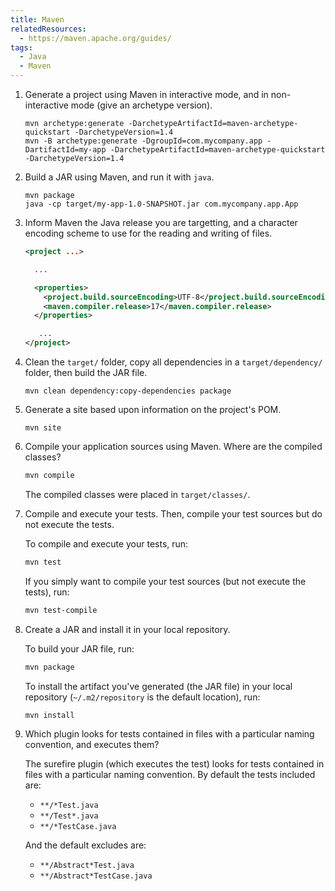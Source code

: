```yaml
---
title: Maven
relatedResources:
  - https://maven.apache.org/guides/
tags:
  - Java
  - Maven
---
```


1. Generate a project using Maven in interactive mode, and in non-interactive
   mode (give an archetype version).

   <Solution>

   ```shell
   mvn archetype:generate -DarchetypeArtifactId=maven-archetype-quickstart -DarchetypeVersion=1.4
   mvn -B archetype:generate -DgroupId=com.mycompany.app -DartifactId=my-app -DarchetypeArtifactId=maven-archetype-quickstart -DarchetypeVersion=1.4
   ```

   </Solution>

2. Build a JAR using Maven, and run it with `java`.

   <Solution>

   ```shell
   mvn package
   java -cp target/my-app-1.0-SNAPSHOT.jar com.mycompany.app.App
   ```

   </Solution>

3. Inform Maven the Java release you are targetting, and a character encoding
   scheme to use for the reading and writing of files.

   <Solution>

   ```xml fp=pom.xml hl=6..7
   <project ...>

     ...

     <properties>
       <project.build.sourceEncoding>UTF-8</project.build.sourceEncoding>
       <maven.compiler.release>17</maven.compiler.release>
     </properties>

      ...
   </project>
   ```

   </Solution>

4. Clean the `target/` folder, copy all dependencies in a `target/dependency/`
   folder, then build the JAR file.

   <Solution>

   ```shell
   mvn clean dependency:copy-dependencies package
   ```

   </Solution>

5. Generate a site based upon information on the project's POM.

   <Solution>

   ```shell
   mvn site
   ```

   </Solution>

6. Compile your application sources using Maven. Where are the compiled classes?

   <Solution>

   ```sh
   mvn compile
   ```

   The compiled classes were placed in `target/classes/`.

   </Solution>

7. Compile and execute your tests. Then, compile your test sources but do not
   execute the tests.

   <Solution>

   To compile and execute your tests, run:

   ```sh
   mvn test
   ```

   If you simply want to compile your test sources (but not execute the tests),
   run:

   ```sh
   mvn test-compile
   ```

   </Solution>

8. Create a JAR and install it in your local repository.

   <Solution>

   To build your JAR file, run:

   ```sh
   mvn package
   ```

   To install the artifact you've generated (the JAR file) in your local
   repository (`~/.m2/repository` is the default location), run:

   ```sh
   mvn install
   ```

   </Solution>

9. Which plugin looks for tests contained in files with a particular naming
   convention, and executes them?

   <Solution>

   The surefire plugin (which executes the test) looks for tests contained in
   files with a particular naming convention. By default the tests included are:

   - `**/*Test.java`
   - `**/Test*.java`
   - `**/*TestCase.java`

   And the default excludes are:

   - `**/Abstract*Test.java`
   - `**/Abstract*TestCase.java`

   </Solution>

